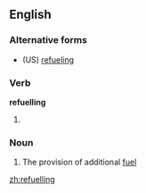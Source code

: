 ==English==

===Alternative forms===
* (US) [[refueling]]

===Verb===
'''refuelling'''

# {{British}} {{present participle of|[[refuel]]}}

===Noun===
{{en-noun|refuellings|-}}

# The provision of additional [[fuel]]

[[zh:refuelling]]